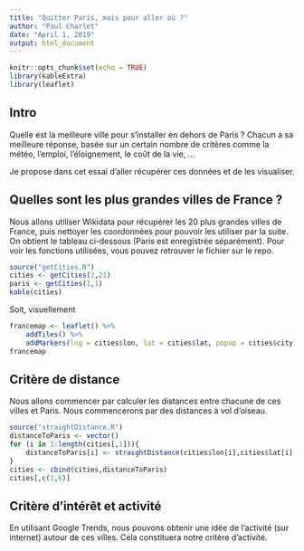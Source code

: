 ```yaml
---
title: "Quitter Paris, mais pour aller où ?"
author: "Paul Charlet"
date: "April 1, 2019"
output: html_document
---
```


```r
knitr::opts_chunk$set(echo = TRUE)
library(kableExtra)
library(leaflet)
```

## Intro

Quelle est la meilleure ville pour s'installer en dehors de Paris ? Chacun a sa meilleure réponse, basée sur un certain nombre de critères comme la météo, l'emploi, l'éloignement, le coût de la vie, ...

Je propose dans cet essai d'aller récupérer ces données et de les visualiser.

## Quelles sont les plus grandes villes de France ?

Nous allons utiliser Wikidata pour récupérer les 20 plus grandes villes de France, puis nettoyer les coordonnées pour pouvoir les utiliser par la suite. On obtient le tableau ci-dessous (Paris est enregistrée séparément). Pour voir les fonctions utilisées, vous pouvez retrouver le fichier sur le repo.

```r
source("getCities.R")
cities <- getCities(2,21)
paris <- getCities(1,1)
kable(cities)
```

Soit, visuellement

```r
francemap <- leaflet() %>%
    addTiles() %>%
    addMarkers(lng = cities$lon, lat = cities$lat, popup = cities$city)
francemap
```

## Critère de distance

Nous allons commencer par calculer les distances entre chacune de ces villes et Paris. Nous commencerons par des distances à vol d'oiseau.

```r
source("straightDistance.R")
distanceToParis <- vector()
for (i in 1:length(cities[,1])){
    distanceToParis[i] <- straightDistance(cities$lon[i],cities$lat[i],paris$lon,paris$lat)
}
cities <- cbind(cities,distanceToParis)
cities[,c(1,6)]
```

## Critère d'intérêt et activité

En utilisant Google Trends, nous pouvons obtenir une idée de l'activité (sur internet) autour de ces villes. Cela constituera notre critère d'activité.

